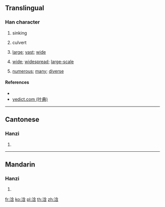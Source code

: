 {{character info/new}}
==Translingual==

===Han character===
{{Han char|rn=85|rad=水|as=07|sn=10|four=|canj=EOIR,XEOIR|ids=⿰氵含}}

# {{lb|zh|archaic}} sinking
# {{lb|zh|archaic}} culvert
# {{lb|zh|of area}} [[large]]; [[vast]]; [[wide]]
# {{lb|zh|of range}} [[wide]]; [[widespread]]; [[large-scale]]
# {{lb|zh|of people}} [[numerous]]; [[many]]; [[diverse]]

====References====
* {{Han ref|kx=0623.240|dkj=17461|dj=1021.130|hdz=31630.010|uh=6D5B|ud=27995}}
* [http://yedict.com/htm/6D/6D5B.htm yedict.com (叶典)]

----

==Cantonese==

===Hanzi===
{{yue-hanzi|jyut=[[ham4]]|y=ham4}}

# {{defn|lang=yue|sort=水07}}

----

==Mandarin==

===Hanzi===
{{cmn-hanzi|pin=[[hán]] ([[han2]]), [[hàn]] ([[han4]])|wg=han<sup>2</sup>, han<sup>4</sup>}}

# {{defn|lang=cmn|sort=水07}}

[[fr:浛]]
[[ko:浛]]
[[pl:浛]]
[[th:浛]]
[[zh:浛]]